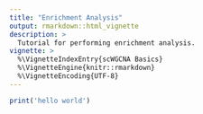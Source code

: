 ```yaml
---
title: "Enrichment Analysis"
output: rmarkdown::html_vignette
description: >
  Tutorial for performing enrichment analysis.
vignette: >
  %\VignetteIndexEntry{scWGCNA Basics}
  %\VignetteEngine{knitr::rmarkdown}
  %\VignetteEncoding{UTF-8}
---
```




```r
print('hello world')
```
